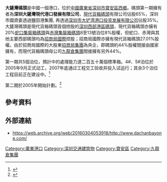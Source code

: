 {{Infobox Company 
|company_name=深圳大鏟灣現代港口發展有限公司
|company_name_en=
|company_logo=
|company_type=
|company_slogan=
|market_information=
|abbreviated_name=
|foundation=
|location=[[中國|中國]][[深圳市|深圳市]]
|zip_code=
|area_served=
|telephone_no=
|key_people=
|industry=
|products=
|services=
|capital=
|revenue=
|operating_income=
|profit=
|total_asset=
|net_asset=
|market_value=
|num_employees=
|P/E ratio=
|earnings per share=
|Net asset value=
|accounting_period=
|parent=[[現代貨箱碼頭|現代貨箱碼頭]]
|major_shareholder=[[現代貨箱碼頭|現代貨箱碼頭]] (65%)<br/>盐田港集团 (深圳國資委) (35%)
|divisions=
|subsid=
|homepage=
|footnotes=
|width=}}
'''大鏟灣碼頭'''是中國一個港口，位於[[中國|中國]][[廣東省|廣東省]][[深圳市|深圳市]][[寶安區|寶安區]][[西鄉街道|西鄉]]。碼頭第一期擁有者為'''深圳大鏟灣現代港口發展有限公司'''，[[現代貨箱碼頭|現代貨箱碼頭]]有限公司佔股65%，深圳市國資委透過鹽田港集團, 再透過[[深圳市大铲湾港口投资发展有限公司|深圳市大铲湾港口投资发展有限公司]]佔股35%。大鏟灣碼頭是現代貨箱碼頭首個控股的[[深圳西部港區碼頭|深圳西部港區碼頭]]，現代貨箱碼頭亦擁有20%[[蛇口集裝箱碼頭|蛇口集裝箱碼頭]]與[[赤灣集裝箱碼頭|赤灣集裝箱碼頭]]8至13號泊位8%股權，但蛇口、赤灣與其他主要西部碼頭均為[[招商局國際|招商局國際]]控股；招商局國際亦擁有現代貨箱碼頭27.01%股權。由於招商局國際的大股東[[招商局集團|招商局集團]]為央企，即碼頭約44%股權間接由國家擁有，而現代貨箱碼頭母公司[[九龍倉集團|九龍倉集團]]間接擁有另外44%。

第一期共5個泊位，預計中的處理能力達二百五十萬個標準箱。4#、5#泊位於2005年9月正式动工，2007年底通过工程交工验收并投入试运行；其余3个泊位工程目前正在建设中。<ref>{{cite news|url=http://www.moc.gov.cn/zizhan/zhishujigou/zhuhangju/guanlipindao/gongzuodongtai/200906/t20090610_589592.html|title=徐祖远出席深圳港大铲湾港区集箱码头验收会|date=2009-06-10|accessdate=2010-03-23|work=珠江航务管理局|deadurl=yes|archiveurl=https://web.archive.org/web/20110320041107/http://www.moc.gov.cn/zizhan/zhishujigou/zhuhangju/guanlipindao/gongzuodongtai/200906/t20090610_589592.html|archivedate=2011-03-20}}</ref>

第二期於2005年開始計劃。<ref>{{cite news|url=http://paper.wenweipo.com/2005/11/30/FI0511300013.htm|title=現代貨箱明年拓大鏟灣二期|date=2005-11-30|accessdate=2010-03-24|work=香港文匯報|archive-date=2020-09-28|archive-url=https://web.archive.org/web/20200928095531/http://paper.wenweipo.com/2005/11/30/FI0511300013.htm}}</ref>
==參考資料==
{{reflist}}
==外部連結==
*https://web.archive.org/web/20160304053918/http://www.dachanbayone.com/

[[Category:廣東港口|Category:廣東港口]]
[[Category:深圳交通建筑物|Category:深圳交通建筑物]]
[[Category:寶安區|Category:寶安區]]
[[Category:九龍倉集團|Category:九龍倉集團]]